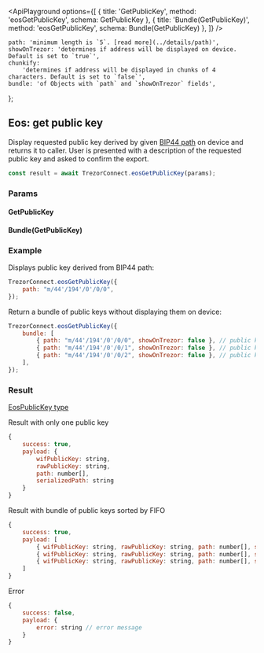 

<ApiPlayground
    options={[
        { title: 'GetPublicKey', method: 'eosGetPublicKey', schema: GetPublicKey },
        { title: 'Bundle(GetPublicKey)', method: 'eosGetPublicKey', schema: Bundle(GetPublicKey) },
    ]}
/>

    path: 'minimum length is `5`. [read more](../details/path)',
    showOnTrezor: 'determines if address will be displayed on device. Default is set to `true`',
    chunkify:
        'determines if address will be displayed in chunks of 4 characters. Default is set to `false`',
    bundle: 'of Objects with `path` and `showOnTrezor` fields',
};

## Eos: get public key

Display requested public key derived by given [BIP44 path](../details/path) on device and returns it to caller.
User is presented with a description of the requested public key and asked to confirm the export.

```javascript
const result = await TrezorConnect.eosGetPublicKey(params);
```

### Params

<CommonParamsLink />

#### GetPublicKey

<ParamsTable schema={GetPublicKey} descriptions={paramDescriptions} />

#### Bundle(GetPublicKey)

<Param name="bundle" type="`Array` of Objects with above schema" />

### Example

Displays public key derived from BIP44 path:

```javascript
TrezorConnect.eosGetPublicKey({
    path: "m/44'/194'/0'/0/0",
});
```

Return a bundle of public keys without displaying them on device:

```javascript
TrezorConnect.eosGetPublicKey({
    bundle: [
        { path: "m/44'/194'/0'/0/0", showOnTrezor: false }, // public key 1
        { path: "m/44'/194'/0'/0/1", showOnTrezor: false }, // public key 2
        { path: "m/44'/194'/0'/0/2", showOnTrezor: false }, // public key 3
    ],
});
```

### Result

[EosPublicKey type](https://github.com/trezor/trezor-suite/blob/develop/packages/connect/src/types/api/eos/index.ts)

Result with only one public key

```javascript
{
    success: true,
    payload: {
        wifPublicKey: string,
        rawPublicKey: string,
        path: number[],
        serializedPath: string
    }
}
```

Result with bundle of public keys sorted by FIFO

```javascript
{
    success: true,
    payload: [
        { wifPublicKey: string, rawPublicKey: string, path: number[], serializedPath: string }, // public key 1
        { wifPublicKey: string, rawPublicKey: string, path: number[], serializedPath: string }, // public key 2
        { wifPublicKey: string, rawPublicKey: string, path: number[], serializedPath: string }  // public key 3
    ]
}
```

Error

```javascript
{
    success: false,
    payload: {
        error: string // error message
    }
}
```
